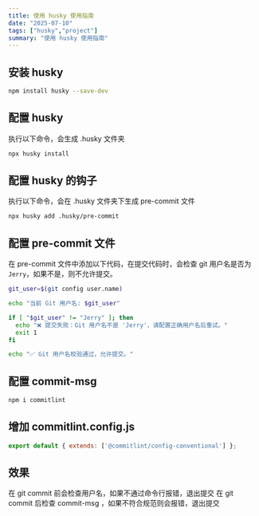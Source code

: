```yaml
---
title: 使用 husky 使用指南
date: "2025-07-10"
tags: ["husky","project"]
summary: "使用 husky 使用指南"
---
```


## 安装 husky

```bash
npm install husky --save-dev
```

## 配置 husky
执行以下命令，会生成 .husky 文件夹

```bash
npx husky install
```

## 配置 husky 的钩子
执行以下命令，会在 .husky 文件夹下生成 pre-commit 文件

```bash
npx husky add .husky/pre-commit
```

## 配置 pre-commit 文件

在 pre-commit 文件中添加以下代码，在提交代码时，会检查 git 用户名是否为 `Jerry`，如果不是，则不允许提交。
```bash
git_user=$(git config user.name)

echo "当前 Git 用户名: $git_user"

if [ "$git_user" != "Jerry" ]; then
  echo "❌ 提交失败：Git 用户名不是 'Jerry'，请配置正确用户名后重试。"
  exit 1
fi

echo "✅ Git 用户名校验通过，允许提交。"
```

## 配置 commit-msg
```bash
npm i commitlint 
```

## 增加 commitlint.config.js
```js
export default { extends: ['@commitlint/config-conventional'] };
```

## 效果

在 git commit 前会检查用户名，如果不通过命令行报错，退出提交
在 git commit 后检查 commit-msg ，如果不符合规范则会报错，退出提交






